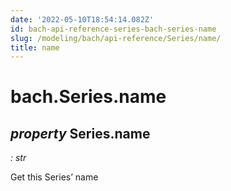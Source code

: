 ```yaml
---
date: '2022-05-10T18:54:14.082Z'
id: bach-api-reference-series-bach-series-name
slug: /modeling/bach/api-reference/Series/name/
title: name
---
```


# bach.Series.name

<div className="property">

## <span className="type-annotation"><em>property </em></span> <span className="additional-name">Series.</span><span className="name">name</span>

<span className="type-annotation"><em>

: str

</em></span> 


<div className="content">

Get this Series’ name


</div>


</div>
